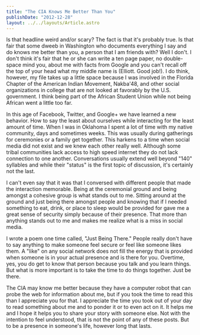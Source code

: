 ```yaml
---
title: "The CIA Knows Me Better Than You"
publishDate: "2012-12-28"
layout: ../../layouts/Article.astro
---
```


Is that headline weird and/or scary? The fact is that it's probably true. Is that fair that some dweeb in Washington who documents everything I say and do knows me better than you, a person that I am friends with? Well I don't. I don't think it's fair that he or she can write a ten page paper, no double-space mind you, about me with facts from Google and you can't recall off the top of your head what my middle name is (Elliott. Good job!). I do think, however, my file takes up a little space because I was involved in the Florida Chapter of the American Indian Movement, Nakba'48, and other social organizations in college that are not looked at favorably by the U.S. government. I think being part of the African Student Union while not being African went a little too far.

In this age of Facebook, Twitter, and Google+ we have learned a new behavior. How to say the least about ourselves while interacting for the least amount of time. When I was in Oklahoma I spent a lot of time with my native community, days and sometimes weeks. This was usually during gatherings for ceremonies or a family get together. This harkens to a time when social media did not exist and we knew each other really well. Although some tribal communities lack access to high speed internet they do not lack connection to one another. Conversations usually extend well beyond "140" syllables and while their "status" is the first topic of discussion, it's certainly not the last.

I can't even say that it was that I conversed with different people that made the interaction memorable. Being at the ceremonial ground and being amongst a cohesive group is what stands out to me. Sitting around at the ground and just being there amongst people and knowing that if I needed something to eat, drink, or place to sleep would be provided for gave me a great sense of security simply because of their presence. That more than anything stands out to me and makes me realize what is a miss in social media.

I wrote a poem one time called, "Just Being There." People really don't have to say anything to make someone feel secure or feel like someone likes them. A "like" on any social network does not fill the energy that is provided when someone is in your actual presence and is there for you. Overtime, yes, you do get to know that person because you talk and you learn things. But what is more important is to take the time to do things together. Just be there.

The CIA may know me better because they have a computer robot that can probe the web for information about me, but if you took the time to read this than I appreciate you for that. I appreciate the time you took out of your day to read something about me and to ponder it or to even act on it. It helps me and I hope it helps you to share your story with someone else. Not with the intention to feel understood, that is not the point of any of these posts. But to be a presence in someone's life, however long that lasts.
